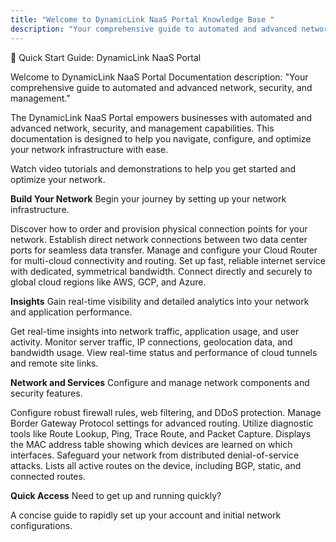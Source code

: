 ```yaml
---
title: "Welcome to DynamicLink NaaS Portal Knowledge Base "
description: "Your comprehensive guide to automated and advanced network, security, and management."
---
```


🚀 Quick Start Guide: DynamicLink NaaS Portal

Welcome to DynamicLink NaaS Portal Documentation description: "Your comprehensive guide to automated and advanced network, security, and management."

The DynamicLink NaaS Portal empowers businesses with automated and advanced network, security, and management capabilities. This documentation is designed to help you navigate, configure, and optimize your network infrastructure with ease.

<CardGroup cols={1}>
  <Card title="Video Resources" icon="video" href="/docs/video-resources">
    Watch video tutorials and demonstrations to help you get started and optimize your network.
  </Card>
</CardGroup>

**Build Your Network**
Begin your journey by setting up your network infrastructure.

<CardGroup cols={2}>
  <Card title="Ordering and Setting Up Network Ports" icon="network-wired" href="/docs/build-your-network/ordering-ports">
    Discover how to order and provision physical connection points for your network.
  </Card>
  <Card title="L2 Connectivity (DC-to-DC connection)" icon="plug" href="/docs/build-your-network/l2">
    Establish direct network connections between two data center ports for seamless data transfer.
  </Card>
  <Card title="Cloud Router" icon="router" href="/docs/build-your-network/cloud-router">
    Manage and configure your Cloud Router for multi-cloud connectivity and routing.
  </Card>
  <Card title="Dedicated Internet Access (DIA)" icon="globe" href="/docs/build-your-network/dia">
    Set up fast, reliable internet service with dedicated, symmetrical bandwidth.
  </Card>
  <Card title="Cloud Connectivity (AWS, GCP, Azure)" icon="cloud" href="/docs/build-your-network/cloud-connectivity">
    Connect directly and securely to global cloud regions like AWS, GCP, and Azure.
  </Card>
</CardGroup>

**Insights**
Gain real-time visibility and detailed analytics into your network and application performance.

<CardGroup cols={2}>
  <Card title="Application Observability Dashboard" icon="chart-pie" href="/docs/insights/application-observability">
    Get real-time insights into network traffic, application usage, and user activity.
  </Card>
  <Card title="Network Observability Dashboard" icon="chart-line" href="/docs/insights/network-observability">
    Monitor server traffic, IP connections, geolocation data, and bandwidth usage.
  </Card>
  <Card title="Network, Cloud, and Connection Dashboard" icon="server" href="/docs/insights/network-cloud-connection">
    View real-time status and performance of cloud tunnels and remote site links.
  </Card>
</CardGroup>

**Network and Services**
Configure and manage network components and security features.

<CardGroup cols={2}>
  <Card title="Firewall & Security" icon="shield-halved" href="/docs/network-services/firewall-security">
    Configure robust firewall rules, web filtering, and DDoS protection.
  </Card>
  <Card title="BGP" icon="diagram-project" href="/docs/network-services/bgp">
    Manage Border Gateway Protocol settings for advanced routing.
  </Card>
  <Card title="Looking Glass" icon="magnifying-glass" href="/docs/network-services/looking-glass">
    Utilize diagnostic tools like Route Lookup, Ping, Trace Route, and Packet Capture.
  </Card>
  <Card title="MAC Address Table" icon="ethernet" href="/docs/network-services/mac-address-table">
    Displays the MAC address table showing which devices are learned on which interfaces.
  </Card>
  <Card title="DDoS Protection" icon="shield-virus" href="/docs/network-services/ddos-protection">
    Safeguard your network from distributed denial-of-service attacks.
  </Card>
  <Card title="Routing Table" icon="route" href="/docs/network-services/routing-table">
    Lists all active routes on the device, including BGP, static, and connected routes.
  </Card>
</CardGroup>

**Quick Access**
Need to get up and running quickly?

<CardGroup cols={1}>
  <Card title="Quick Start Guide" icon="rocket" href="/docs/quickstart">
    A concise guide to rapidly set up your account and initial network configurations.
  </Card>
</CardGroup>